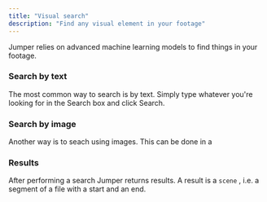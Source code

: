 ```yaml
---
title: "Visual search"
description: "Find any visual element in your footage"
---
```


Jumper relies on advanced machine learning models to find things in your footage.

### Search by text

The most common way to search is by text. Simply type whatever you're looking for in the Search box and click Search.

### Search by image

Another way is to seach using images. This can be done in a

### Results

After performing a search Jumper returns results. A result is a `scene`  , i.e. a segment of a file with a start and an end.